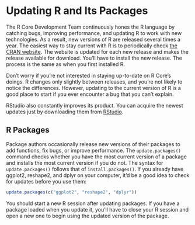 # Updating R and Its Packages {#sec-appendix-updating}

The R Core Development Team continuously hones the R language by catching bugs, improving performance, and updating R to work with new technologies. As a result, new versions of R are released several times a year. The easiest way to stay current with R is to periodically check [the CRAN website](http://cran.r-project.org). The website is updated for each new release and makes the release available for download. You'll have to install the new release. The process is the same as when you first installed R.

Don't worry if you're not interested in staying up-to-date on R Core's doings. R changes only slightly between releases, and you're not likely to notice the differences. However, updating to the current version of R is a good place to start if you ever encounter a bug that you can't explain.

RStudio also constantly improves its product. You can acquire the newest updates just by downloading them from [RStudio](http://www.rstudio.com/ide).

## R Packages

Package authors occasionally release new versions of their packages to add functions, fix bugs, or improve performance. The `update.packages()` command checks whether you have the most current version of a package and installs the most current version if you do not. The syntax for `update.packages()` follows that of `install.packages()`. If you already have ggplot2, reshape2, and dplyr on your computer, it'd be a good idea to check for updates before you use them:

``` r
update.packages(c("ggplot2", "reshape2", "dplyr"))
```

You should start a new R session after updating packages. If you have a package loaded when you update it, you'll have to close your R session and open a new one to begin using the updated version of the package.

